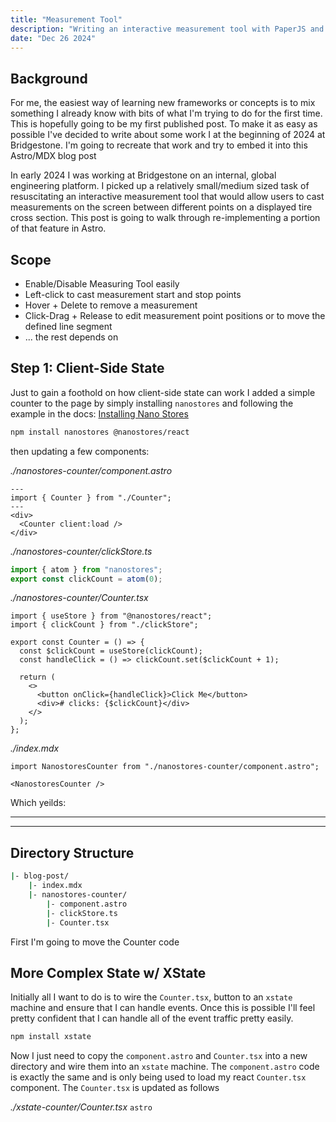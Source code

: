 ```yaml
---
title: "Measurement Tool"
description: "Writing an interactive measurement tool with PaperJS and XState"
date: "Dec 26 2024"
---
```


## Background

For me, the easiest way of learning new frameworks or concepts is to mix something I already know with bits of what I'm trying
to do for the first time. This is hopefully going to be my first published post. To make it as easy as possible I've decided to write about some work I at the beginning of 2024 at Bridgestone. I'm going to recreate that work and try to embed it into this Astro/MDX blog post

In early 2024 I was working at Bridgestone on an internal, global engineering platform. I picked up a relatively small/medium sized task of resuscitating an interactive measurement tool that would allow users to cast measurements on the screen between different points on a displayed tire cross section. This post is going to walk through re-implementing a portion of that feature in Astro.

## Scope

- Enable/Disable Measuring Tool easily
- Left-click to cast measurement start and stop points
- Hover + Delete to remove a measurement
- Click-Drag + Release to edit measurement point positions or to move the defined line segment
- ... the rest depends on

## Step 1: Client-Side State

Just to gain a foothold on how client-side state can work I added a simple counter to the page by
simply installing `nanostores` and following the example in the docs: [Installing Nano Stores](https://docs.astro.build/en/recipes/sharing-state-islands/#installing-nano-stores)

```bash
npm install nanostores @nanostores/react
```

then updating a few components:

_./nanostores-counter/component.astro_

```astro
---
import { Counter } from "./Counter";
---
<div>
  <Counter client:load />
</div>
```

_./nanostores-counter/clickStore.ts_

```ts
import { atom } from "nanostores";
export const clickCount = atom(0);
```

_./nanostores-counter/Counter.tsx_

```tsx
import { useStore } from "@nanostores/react";
import { clickCount } from "./clickStore";

export const Counter = () => {
  const $clickCount = useStore(clickCount);
  const handleClick = () => clickCount.set($clickCount + 1);

  return (
    <>
      <button onClick={handleClick}>Click Me</button>
      <div># clicks: {$clickCount}</div>
    </>
  );
};
```

_./index.mdx_

```mdx
import NanostoresCounter from "./nanostores-counter/component.astro";

<NanostoresCounter />
```

Which yeilds:

---


<NanostoresCounter />

---

## Directory Structure

```bash
|- blog-post/
    |- index.mdx
    |- nanostores-counter/
        |- component.astro
        |- clickStore.ts
        |- Counter.tsx
```

First I'm going to move the Counter code

## More Complex State w/ XState

Initially all I want to do is to wire the `Counter.tsx`, button to an `xstate` machine and ensure that I can handle events. Once this is possible I'll feel pretty confident that I can handle all of the event traffic pretty easily.

```bash
npm install xstate
```

Now I just need to copy the `component.astro` and `Counter.tsx` into a new directory and wire them into an `xstate` machine. The `component.astro` code is exactly the same and is only being used to load my react `Counter.tsx` component. The `Counter.tsx` is updated as follows

_./xstate-counter/Counter.tsx_
`astro`
